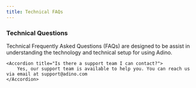 ```yaml
---
title: Technical FAQs
---
```


### Technical Questions

<AccordionGroup>
    <Accordion title="What is the purpose of the Technical Frequently Asked Questions?">
        Technical Frequently Asked Questions (FAQs) are designed to be assist in understanding the technology and technical setup for using Adino.
    </Accordion>

    <Accordion title="Is there a support team I can contact?">
        Yes, our support team is available to help you. You can reach us via email at support@adino.com 
    </Accordion>

</AccordionGroup>